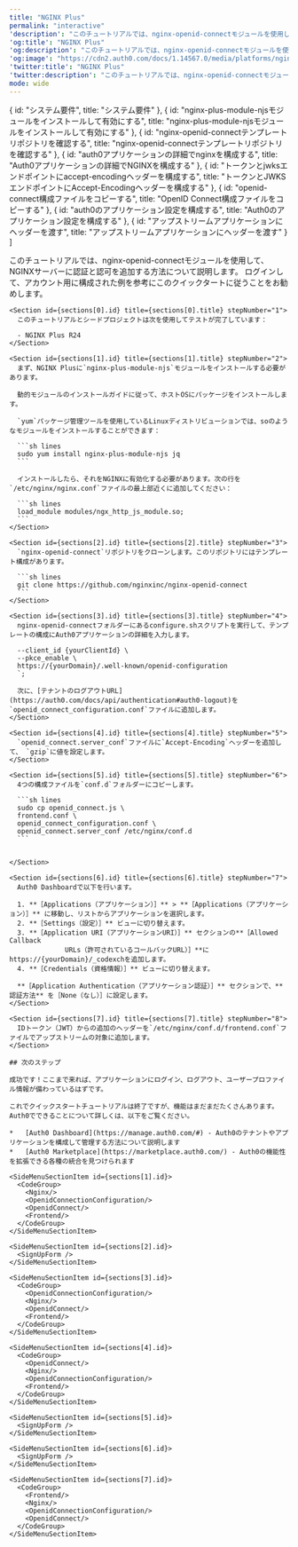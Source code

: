 ```yaml
---
title: "NGINX Plus"
permalink: "interactive"
'description': "このチュートリアルでは、nginx-openid-connectモジュールを使用して、NGINXサーバーに認証と認可を追加する方法について説明します。"
'og:title': "NGINX Plus"
'og:description': "このチュートリアルでは、nginx-openid-connectモジュールを使用して、NGINXサーバーに認証と認可を追加する方法について説明します。"
'og:image': "https://cdn2.auth0.com/docs/1.14567.0/media/platforms/nginx-plus.png"
'twitter:title': "NGINX Plus"
'twitter:description': "このチュートリアルでは、nginx-openid-connectモジュールを使用して、NGINXサーバーに認証と認可を追加する方法について説明します。"
mode: wide
---
```




  { id: "システム要件", title: "システム要件" },
  { id: "nginx-plus-module-njsモジュールをインストールして有効にする", title: "nginx-plus-module-njsモジュールをインストールして有効にする" },
  { id: "nginx-openid-connectテンプレートリポジトリを確認する", title: "nginx-openid-connectテンプレートリポジトリを確認する" },
  { id: "auth0アプリケーションの詳細でnginxを構成する", title: "Auth0アプリケーションの詳細でNGINXを構成する" },
  { id: "トークンとjwksエンドポイントにaccept-encodingヘッダーを構成する", title: "トークンとJWKSエンドポイントにAccept-Encodingヘッダーを構成する" },
  { id: "openid-connect構成ファイルをコピーする", title: "OpenID Connect構成ファイルをコピーする" },
  { id: "auth0のアプリケーション設定を構成する", title: "Auth0のアプリケーション設定を構成する" },
  { id: "アップストリームアプリケーションにヘッダーを渡す", title: "アップストリームアプリケーションにヘッダーを渡す" }
]

<Recipe>
  <Content>
    このチュートリアルでは、nginx-openid-connectモジュールを使用して、NGINXサーバーに認証と認可を追加する方法について説明します。
        ログインして、アカウント用に構成された例を参考にこのクイックタートに従うことをお勧めします。

    <Section id={sections[0].id} title={sections[0].title} stepNumber="1">
      このチュートリアルとシードプロジェクトは次を使用してテストが完了しています：

      - NGINX Plus R24
    </Section>

    <Section id={sections[1].id} title={sections[1].title} stepNumber="2">
      まず、NGINX Plusに`nginx-plus-module-njs`モジュールをインストールする必要があります。

      動的モジュールのインストールガイドに従って、ホストOSにパッケージをインストールします。

      `yum`パッケージ管理ツールを使用しているLinuxディストリビューションでは、soのようなモジュールをインストールすることができます：

      ```sh lines
      sudo yum install nginx-plus-module-njs jq
      ```

      インストールしたら、それをNGINXに有効化する必要があります。次の行を`/etc/nginx/nginx.conf`ファイルの最上部近くに追加してください：

      ```sh lines
      load_module modules/ngx_http_js_module.so;
      ```
    </Section>

    <Section id={sections[2].id} title={sections[2].title} stepNumber="3">
      `nginx-openid-connect`リポジトリをクローンします。このリポジトリにはテンプレート構成があります。

      ```sh lines
      git clone https://github.com/nginxinc/nginx-openid-connect
      ```
    </Section>

    <Section id={sections[3].id} title={sections[3].title} stepNumber="4">
      nginx-openid-connectフォルダーにあるconfigure.shスクリプトを実行して、テンプレートの構成にAuth0アプリケーションの詳細を入力します。

      --client_id {yourClientId} \
      --pkce_enable \
      https://{yourDomain}/.well-known/openid-configuration
      `;

<AuthCodeBlock children={codeExample} language="sh" />

      

      次に、[テナントのログアウトURL](https://auth0.com/docs/api/authentication#auth0-logout)を`openid_connect_configuration.conf`ファイルに追加します。
    </Section>

    <Section id={sections[4].id} title={sections[4].title} stepNumber="5">
      `openid_connect.server_conf`ファイルに`Accept-Encoding`ヘッダーを追加して、 `gzip`に値を設定します。
    </Section>

    <Section id={sections[5].id} title={sections[5].title} stepNumber="6">
      4つの構成ファイルを`conf.d`フォルダーにコピーします。

      ```sh lines
      sudo cp openid_connect.js \ 
      frontend.conf \
      openid_connect_configuration.conf \
      openid_connect.server_conf /etc/nginx/conf.d
      ```

      
    </Section>

    <Section id={sections[6].id} title={sections[6].title} stepNumber="7">
      Auth0 Dashboardで以下を行います。

      1. **［Applications（アプリケーション）］** > **［Applications（アプリケーション）］** に移動し、リストからアプリケーションを選択します。
      2. **［Settings（設定）］** ビューに切り替えます。
      3. **［Application URI（アプリケーションURI）］** セクションの**［Allowed Callback
                  URLs（許可されているコールバックURL）］**にhttps://{yourDomain}/_codexchを追加します。
      4. **［Credentials（資格情報）］** ビューに切り替えます。

      **［Application Authentication（アプリケーション認証）］** セクションで、**認証方法** を［None（なし）］に設定します。
    </Section>

    <Section id={sections[7].id} title={sections[7].title} stepNumber="8">
      IDトークン（JWT）からの追加のヘッダーを`/etc/nginx/conf.d/frontend.conf`ファイルでアップストリームの対象に追加します。
    </Section>

    ## 次のステップ

    成功です！ここまで来れば、アプリケーションにログイン、ログアウト、ユーザープロファイル情報が備わっているはずです。

    これでクイックスタートチュートリアルは終了ですが、機能はまだまだたくさんあります。Auth0でできることについて詳しくは、以下をご覧ください。

    *   [Auth0 Dashboard](https://manage.auth0.com/#) - Auth0のテナントやアプリケーションを構成して管理する方法について説明します
    *   [Auth0 Marketplace](https://marketplace.auth0.com/) - Auth0の機能性を拡張できる各種の統合を見つけられます
  </Content>

  <SideMenu sections={sections}>
    <SideMenuSectionItem id={sections[0].id}>
      <SignUpForm />
    </SideMenuSectionItem>

    <SideMenuSectionItem id={sections[1].id}>
      <CodeGroup>
        <Nginx/>
        <OpenidConnectionConfiguration/>
        <OpenidConnect/>
        <Frontend/>
      </CodeGroup>
    </SideMenuSectionItem>

    <SideMenuSectionItem id={sections[2].id}>
      <SignUpForm />
    </SideMenuSectionItem>

    <SideMenuSectionItem id={sections[3].id}>
      <CodeGroup>
        <OpenidConnectionConfiguration/>
        <Nginx/>
        <OpenidConnect/>
        <Frontend/>
      </CodeGroup>
    </SideMenuSectionItem>

    <SideMenuSectionItem id={sections[4].id}>
      <CodeGroup>
        <OpenidConnect/>
        <Nginx/>
        <OpenidConnectionConfiguration/>
        <Frontend/>
      </CodeGroup>
    </SideMenuSectionItem>

    <SideMenuSectionItem id={sections[5].id}>
      <SignUpForm />
    </SideMenuSectionItem>

    <SideMenuSectionItem id={sections[6].id}>
      <SignUpForm />
    </SideMenuSectionItem>

    <SideMenuSectionItem id={sections[7].id}>
      <CodeGroup>
        <Frontend/>
        <Nginx/>
        <OpenidConnectionConfiguration/>
        <OpenidConnect/>
      </CodeGroup>
    </SideMenuSectionItem>

  </SideMenu>
</Recipe>

